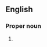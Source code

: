 {{also|Zinacantán}}
==English==

===Proper noun===
{{en-proper noun}}

# {{alternative spelling of|en|Zinacantán}}